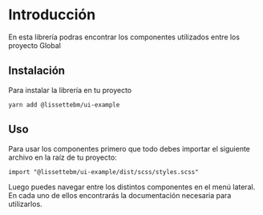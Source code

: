 
<Meta title='Introduction' />

# Introducción

En esta librería podras encontrar los componentes utilizados entre los proyecto Global

## Instalación

Para instalar la librería en tu proyecto

`yarn add @lissettebm/ui-example`

## Uso

Para usar los componentes primero que todo debes importar el siguiente archivo en la raíz de tu proyecto:

`import "@lissettebm/ui-example/dist/scss/styles.scss"`

Luego puedes navegar entre los distintos componentes en el menú lateral.<br/>
En cada uno de ellos encontrarás la documentación necesaria para utilizarlos.
